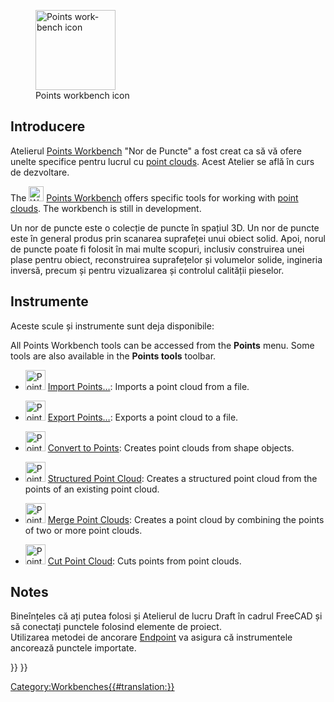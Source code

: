 <languages/>

<div class="mw-translate-fuzzy">
{{Docnav/ro
|[[Plot Workbench|Plot Workbench]]
|[[Raytracing Workbench|Raytracing Workbench]]
|IconL=Workbench_Plot.svg
|IconR=Workbench_Raytracing.svg
}}
</div>

<div lang="en" dir="ltr" class="mw-content-ltr">
[[Image:Workbench_Points.svg|thumb|128px|Points workbench icon]]
</div>

{{TOCright}}

<span id="Introduction"></span>
== Introducere ==
Atelierul [[Points Workbench]] "Nor de Puncte" a fost creat ca să vă ofere unelte specifice pentru lucrul cu [http://en.wikipedia.org/wiki/Point_cloud point clouds]. Acest Atelier se află în curs de dezvoltare.

<div lang="en" dir="ltr" class="mw-content-ltr">
The [[Image:Workbench_Points.svg|24px]] [[Points_Workbench|Points Workbench]] offers specific tools for working with [https://en.wikipedia.org/wiki/Point_cloud point clouds]. The workbench is still in development.
</div>

Un nor de puncte este o colecție de puncte în spațiul 3D. Un nor de puncte este în general produs prin scanarea suprafeței unui obiect solid. Apoi, norul de puncte poate fi folosit în mai multe scopuri, inclusiv construirea unei plase pentru obiect, reconstruirea suprafețelor și volumelor solide, ingineria inversă, precum și pentru vizualizarea și controlul calității pieselor.

<span id="Tools"></span>
==Instrumente==
Aceste scule și instrumente sunt deja disponibile:

<div class="mw-translate-fuzzy">
All Points Workbench tools can be accessed from the '''Points''' menu. Some tools are also available in the '''Points tools''' toolbar.
</div>

<div lang="en" dir="ltr" class="mw-content-ltr">
* [[Image:Points_Import.svg|32px]] [[Points_Import|Import Points…]]: Imports a point cloud from a file.
</div>

<div lang="en" dir="ltr" class="mw-content-ltr">
* [[Image:Points_Export.svg|32px]] [[Points_Export|Export Points…]]: Exports a point cloud to a file.
</div>

<div lang="en" dir="ltr" class="mw-content-ltr">
* [[Image:Points_Convert.svg|32px]] [[Points_Convert|Convert to Points]]: Creates point clouds from shape objects.
</div>

<div lang="en" dir="ltr" class="mw-content-ltr">
* [[Image:Points_Structure.svg|32px]] [[Points_Structure|Structured Point Cloud]]: Creates a structured point cloud from the points of an existing point cloud.
</div>

<div lang="en" dir="ltr" class="mw-content-ltr">
* [[Image:Points_Merge.svg|32px]] [[Points_Merge|Merge Point Clouds]]: Creates a point cloud by combining the points of two or more point clouds.
</div>

<div lang="en" dir="ltr" class="mw-content-ltr">
* [[Image:Points_PolyCut.svg|32px]] [[Points_PolyCut|Cut Point Cloud]]: Cuts points from point clouds.
</div>

<div lang="en" dir="ltr" class="mw-content-ltr">
==Notes==
</div>

<div class="mw-translate-fuzzy">
Bineînțeles că ați putea folosi și Atelierul de lucru Draft în cadrul FreeCAD și să conectați punctele folosind elemente de proiect. <br />
Utilizarea metodei de ancorare [[Draft_Snap_Endpoint|Endpoint]]  va asigura că instrumentele ancorează punctele importate.
</div>


<div class="mw-translate-fuzzy">
{{Docnav/ro
|[[Plot Workbench|Plot Workbench]]
|[[Raytracing Workbench|Raytracing Workbench]]
|IconL=Workbench_Plot.svg
|IconR=Workbench_Raytracing.svg
}}
</div>

{{Points Tools navi{{#translation:}}}}
{{Userdocnavi{{#translation:}}}}
[[Category:Workbenches{{#translation:}}]]